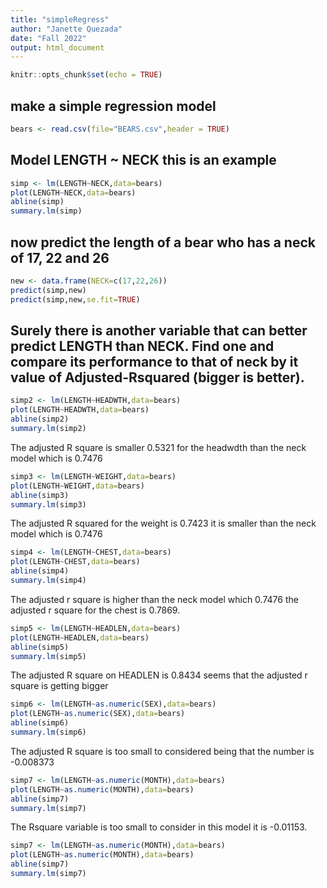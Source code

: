 ```yaml
---
title: "simpleRegress"
author: "Janette Quezada"
date: "Fall 2022"
output: html_document
---
```


```r
knitr::opts_chunk$set(echo = TRUE)
```

## make a simple regression model

```r
bears <- read.csv(file="BEARS.csv",header = TRUE)
```

## Model LENGTH ~ NECK  this is an example  

```r
simp <- lm(LENGTH~NECK,data=bears)
plot(LENGTH~NECK,data=bears)
abline(simp)
summary.lm(simp)
```

## now predict the length of a bear who has a neck of 17, 22 and 26


```r
new <- data.frame(NECK=c(17,22,26))
predict(simp,new)
predict(simp,new,se.fit=TRUE)
```
## Surely there is another variable that can better predict LENGTH than NECK. Find one and compare its performance to that of neck by it value of Adjusted-Rsquared (bigger is better).

```r
simp2 <- lm(LENGTH~HEADWTH,data=bears)
plot(LENGTH~HEADWTH,data=bears)
abline(simp2)
summary.lm(simp2)
```


The adjusted R square is smaller 0.5321 for the headwdth than the neck model which is 0.7476

```r
simp3 <- lm(LENGTH~WEIGHT,data=bears)
plot(LENGTH~WEIGHT,data=bears)
abline(simp3)
summary.lm(simp3)
```



The adjusted R squared for the weight is 0.7423 it is smaller than the neck model which is 0.7476


```r
simp4 <- lm(LENGTH~CHEST,data=bears)
plot(LENGTH~CHEST,data=bears)
abline(simp4)
summary.lm(simp4)
```


The adjusted r square is higher than the neck model which  0.7476 the adjusted r square for the chest is 0.7869. 

```r
simp5 <- lm(LENGTH~HEADLEN,data=bears)
plot(LENGTH~HEADLEN,data=bears)
abline(simp5)
summary.lm(simp5)
```


The adjusted R square on HEADLEN is 0.8434 seems that the adjusted r square is getting bigger


```r
simp6 <- lm(LENGTH~as.numeric(SEX),data=bears)
plot(LENGTH~as.numeric(SEX),data=bears)
abline(simp6)
summary.lm(simp6)
```


The adjusted R square is too small to considered being that the number is -0.008373


```r
simp7 <- lm(LENGTH~as.numeric(MONTH),data=bears)
plot(LENGTH~as.numeric(MONTH),data=bears)
abline(simp7)
summary.lm(simp7)
```



The Rsquare variable is too small to consider in this model it is -0.01153.

```r
simp7 <- lm(LENGTH~as.numeric(MONTH),data=bears)
plot(LENGTH~as.numeric(MONTH),data=bears)
abline(simp7)
summary.lm(simp7)
```








